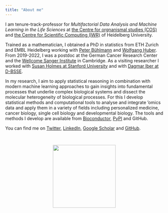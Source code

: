 ```yaml
---
title: "About me"
---
```


I am tenure-track-professor for *Multifactorial Data Analysis and Machine Learning in the Life Sciences* at [the Centre for orgnanismal studies (COS)](https://www.cos.uni-heidelberg.de/en/research-groups/biological-data-science) and [the Centre for Scientific Computing (IWR)](https://typo.iwr.uni-heidelberg.de/home) of Heidelberg University.

Trained as a mathematician, I obtained a PhD in statistics from ETH Zurich and EMBL Heidelberg working with [Peter Bühlmann](https://math.ethz.ch/research/seminar-for-statistics/peter-buehlmann.html) and [Wolfgang Huber](https://www.huber.embl.de). From 2019-2022, I was a postdoc at the German Cancer Research Center and the [Wellcome Sanger Institute](https://www.sanger.ac.uk) in Cambridge. As a visiting researcher I worked with [Susan Holmes at Stanford University](https://statweb.stanford.edu/~susan/susan_person.html) and with [Dagmar Iber at D-BSSE](https://bsse.ethz.ch/cobi).

In my research, I aim to apply statistical reasoning in combination with modern machine learning approaches to gain insights into fundamental processes that underlie complex biological systems and dissect the molecular heterogeneity of biological processes. For this I develop statistical methods and computational tools to analyse and integrate 'omics data and apply them in a variety of fields including personalized medicine, cancer biology, single cell biology and developmental biology. The tools and methods I develop are available from [Bioconductor](https://www.bioconductor.org), [PyPI](https://pypi.org) and GitHub.

You can find me on [Twitter](https://twitter.com/brittavelten), [LinkedIn](https://www.linkedin.com/in/britta-velten-22a36813a), [Google Scholar](https://scholar.google.de/citations?user=sJ2lkaAAAAAJ&hl=de&oi=ao) and [GitHub](https://github.com/bv2).

<br>

<p align="center">
![](figs/britta.jpg){width=200px}
</p>

